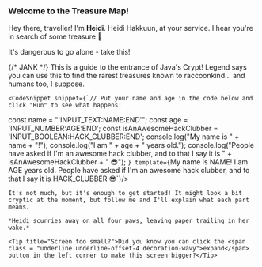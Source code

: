 
### Welcome to the Treasure Map!

Hey there, traveller! I'm <b>Heidi</b>. Heidi Hakkuun, at your service. I hear you're in search of some treasure 👀 

<Dialogue user="That's right! I'm looking for the Athena Award!">
    It's dangerous to go alone - take this!

<Dialogue user="Huh, what's that?"> {/* JANK */}
    This is a guide to the entrance of Java's Crypt! Legend says you can use this to find the rarest treasures known to raccoonkind... and humans too, I suppose. 
    
    <CodeSnippet snippet={`// Put your name and age in the code below and click "Run" to see what happens!

const name = "'INPUT_TEXT:NAME:END'";
const age = 'INPUT_NUMBER:AGE:END';
const isAnAwesomeHackClubber = 'INPUT_BOOLEAN:HACK_CLUBBER:END';
console.log("My name is " + name + "!");
console.log("I am " + age + " years old.");
console.log("People have asked if I'm an awesome hack clubber, and to that I say it is " + isAnAwesomeHackClubber + " 😎");
    `} template={`My name is NAME!
    I am AGE years old.
    People have asked if I'm an awesome hack clubber, and to that I say it is HACK_CLUBBER 😎`}/>

    It's not much, but it's enough to get started! It might look a bit cryptic at the moment, but follow me and I'll explain what each part means.

    *Heidi scurries away on all four paws, leaving paper trailing in her wake.* 

    <Tip title="Screen too small?">Did you know you can click the <span class = "underline underline-offset-4 decoration-wavy">expand</span> button in the left corner to make this screen bigger?</Tip>
    
</Dialogue>

</Dialogue>


<ResourceSection>
  <ResourceCard image='https://cloud-hip63cfd6-hack-club-bot.vercel.app/04d39ebbb-6726-46d9-969b-3adcf40c5538_1_105_c.jpeg' name="Why there aren't more women in STEM" description="Learn about Hack Club's Athena program." link="https://youtu.be/hLCCbJw6Osg?si=TrmdkisxRlsGiyWC" />
</ResourceSection>
